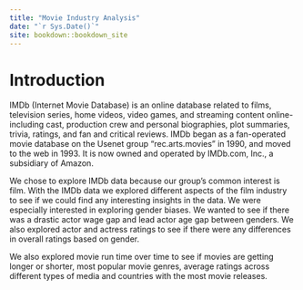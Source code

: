 ```yaml
--- 
title: "Movie Industry Analysis"
date: "`r Sys.Date()`"
site: bookdown::bookdown_site
---
```

# Introduction

IMDb (Internet Movie Database) is an online database related to films, television series, home videos, video games, and streaming content online- including cast, production crew and personal biographies, plot summaries, trivia, ratings, and fan and critical reviews. IMDb began as a fan-operated movie database on the Usenet group "rec.arts.movies" in 1990, and moved to the web in 1993. It is now owned and operated by IMDb.com, Inc., a subsidiary of Amazon.

We chose to explore IMDb data because our group’s common interest is film. With the IMDb data we explored different aspects of the film industry to see if we could find any interesting insights in the data. We were especially interested in exploring gender biases. We wanted to see if there was a drastic actor wage gap and lead actor age gap between genders. We also explored actor and actress ratings to see if there were any differences in overall ratings based on gender. 

We also explored movie run time over time to see if movies are getting longer or shorter, most popular movie genres, average ratings across different types of media and countries with the most movie releases.
